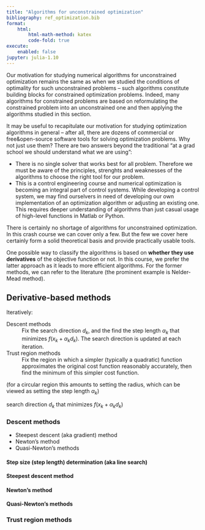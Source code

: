 ```yaml
---
title: "Algorithms for unconstrained optimization"
bibliography: ref_optimization.bib
format:
    html:
        html-math-method: katex
        code-fold: true
execute:
    enabled: false
jupyter: julia-1.10
---
```


Our motivation for studying numerical algorithms for unconstrained optimization remains the same as when we studied the conditions of optimality for such unconstrained problems – such algorithms constitute building blocks for constrained optimization problems. Indeed, many algorithms for constrained problems are based on reformulating the constrained problem into an unconstrained one and then applying the algorithms studied in this section.

It may be useful to recapitulate our motivation for studying optimization algorithms in general – after all, there are dozens of commercial or free&open-source software tools for solving optimization problems. Why not just use them? There are two answers beyond the traditional "at a grad school we should understand what we are using":

- There is no single solver that works best for all problem. Therefore we must be aware of the principles, strenghts and weaknesses of the algorithms to choose the right tool for our problem. 
- This is a control engineering course and numerical optimization is becoming an integral part of control systems. While developing a control system, we may find ourselvers in need of developing our own implementation of an optimization algorithm or adjusting an existing one. This requires deeper understanding of algorithms than just casual usage of high-level functions in Matlab or Python.

There is certainly no shortage of algorithms for unconstrained optimization. In this crash course we can cover only a few. But the few we cover here certainly form a solid theoretical basis and provide practically usable tools.

One possible way to classify the algorithms is based on **whether they use derivatives** of the objective function or not. In this course, we prefer the latter approach as it leads to more efficient algorithms. For the former methods, we can refer to the literature (the prominent example is Nelder-Mead method).

## Derivative-based methods

Iteratively:

Descent methods
: Fix the search direction $d_k$, and the find the step length $\alpha_k$ that minimizes $f(x_k + \alpha_k d_k)$. The search direction is updated at each iteration. 

Trust region methods
: Fix the region in which a simpler (typically a quadratic) function approximates the original cost function reasonably accurately, then find the minimum of this simpler cost function.

(for a circular region this amounts to setting the radius, which can be viewed as setting the step length $\alpha_k$)

search direction $d_k$ that minimizes $f(x_k + \alpha_k d_k)$

### Descent methods

- Steepest descent (aka gradient) method 
- Newton's method
- Quasi-Newton's methods

#### Step size (step length) determination (aka line search)

#### Steepest descent method

#### Newton's method

#### Quasi-Newton's methods

### Trust region methods




